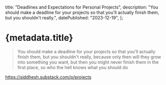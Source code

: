 
  title: "Deadlines and Expectations for Personal Projects",
  description:
    "You should make a deadline for your projects so that you'll actually finish them, but you shouldn't really.",
  datePublished: "2023-12-19",
};

# {metadata.title}

> You should make a deadline for your projects so that you'll actually finish them, but you shouldn't really, because only then will they grow into something you want, but then you might never finish them in the first place, so who the hell knows what you should do

<a href="https://siddhesh.substack.com/p/projects" target="_blank">
  https://siddhesh.substack.com/p/projects
</a>

<DatePublished dateTime={metadata.datePublished} />
